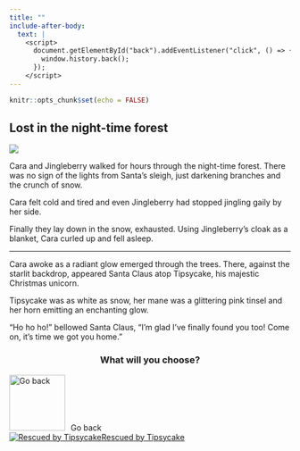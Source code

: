 ```yaml
---
title: ""
include-after-body:
  text: |
    <script>
      document.getElementById("back").addEventListener("click", () => {
        window.history.back();
      });
    </script>
---
```


```r
knitr::opts_chunk$set(echo = FALSE)
```

:::::: {.scenario .column-screen}

:::: {.column-body .scenario-text}

## Lost in the night-time forest

::::

::: {.column-body .scenario-image}

![](images/forest-sleep.png)

:::

:::: {.column-body .scenario-text}

Cara and Jingleberry walked for hours through the night-time forest. There was no sign of the lights from Santa's sleigh, just darkening branches and the crunch of snow. 

Cara felt cold and tired and even Jingleberry had stopped jingling gaily by her side. 

Finally they lay down in the snow, exhausted. Using Jingleberry's cloak as a blanket, Cara curled up and fell asleep.

***

Cara awoke as a radiant glow emerged through the trees. There, against the starlit backdrop, appeared Santa Claus atop Tipsycake, his majestic Christmas unicorn.

Tipsycake was as white as snow, her mane was a glittering pink tinsel and her horn emitting an enchanting glow.  

"Ho ho ho!" bellowed Santa Claus, "I'm glad I've finally found you too! Come on, it's time we got you home."

::::

:::: {.column-body .scenario-image}
::: {style="text-align: center;"}
### What will you choose?
:::

  ```{=html}
<div class="container">

  <div id="back">
  <img src="images/back.png" alt="Go back" style="width: 100px; height: 100px; margin-right: 10px;">Go back
  </div>
  
  <div class="final-options">
  
  <div class="option">
  <a href="flying-home.html"><img src="images/santa-on-tipsycake.png" alt="Rescued by Tipsycake"<div>Rescued by Tipsycake</div></a>
  </div>
  
  </div>
  ```

::::




::::::
